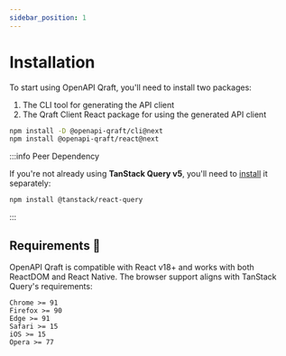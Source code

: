 ```yaml
---
sidebar_position: 1
---
```


# Installation

To start using OpenAPI Qraft, you'll need to install two packages:
1. The CLI tool for generating the API client
2. The Qraft Client React package for using the generated API client

```bash npm2yarn
npm install -D @openapi-qraft/cli@next
npm install @openapi-qraft/react@next
```

:::info Peer Dependency

If you're not already using **TanStack Query v5**, you'll need to
[install](https://tanstack.com/query/latest/docs/framework/react/installation) it separately:

```bash npm2yarn
npm install @tanstack/react-query
```

:::

## Requirements 🌴

OpenAPI Qraft is compatible with React v18+ and works with both ReactDOM and React Native.
The browser support aligns with TanStack Query's requirements:

```text
Chrome >= 91
Firefox >= 90
Edge >= 91
Safari >= 15
iOS >= 15
Opera >= 77
```

